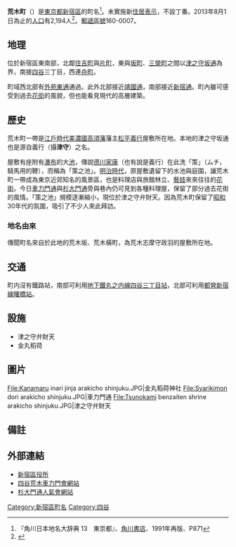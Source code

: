 {{Pathnav|日本|東京都|新宿區|name=荒木町|frame=1}}
{{Infobox Settlement
|official_name = 荒木町
|native_name =
|settlement_type = [[町|町]]
|image_skyline = Sugidaimon street arakicho shinjuku.JPG
|imagesize = 250px
|image_caption = 杉大門通
|image_flag =
|image_seal =
| image_map =
| map_caption =
| pushpin_map =
|subdivision_type = [[國家|國家]]
|subdivision_name = [[File:Flag_of_Japan.svg|border]] [[日本|日本]]
|subdivision_type1 = [[都道府縣|都道府縣]]
|subdivision_name1 = [[File:Flag_of_Tokyo_Prefecture.svg|25px]] [[東京都|東京都]]
|subdivision_type2 = [[東京都區部|特別區]]
|subdivision_name2 = [[File:Flag_of_Shinjuku,_Tokyo.svg|25px]] [[新宿區|新宿區]]
|established_title =
|established_date =
|government_type =
|leader_title =
|leader_name =
|area_magnitude =
|area_total_sq_mi =
|area_total_km2 =
|area_land_sq_mi =
|area_land_km2 =
|area_urban_sq_mi =
|area_urban_km2 =
|area_metro_km2 =
|area_metro_sq_mi =
|population_as_of= 2013年（平成25年）8月1日
|population_footnotes =
|population_total = 2194
|population_urban =
|population_metro =
|population_density_sq_mi =
|population_density_km2 =
| timezone = [[日本標準時間|JST]]
| utc_offset = +9
|timezone_DST =
|utc_offset_DST =
|latd=|latm=|lats=|latNS=
|longd=|longm=|longs=|longEW=
|elevation_footnotes=
|elevation_m =
|elevation_ft =
|postal_code_type = [[郵遞區號|郵遞區號]]
|postal_code = 160-0007
|area_code =
|website =
|footnotes =
}}
'''荒木町'''（{{jpn|j=荒木町|hg=あらきちょう|rm=Arakichō|f=y}}）是[[東京都|東京都]][[新宿區|新宿區]]的町名<ref name="kado">『角川日本地名大辞典 13　東京都』、[[角川書店|角川書店]]、1991年再版、P871</ref>。未實施新[[住居表示|住居表示]]，不設丁番。2013年8月1日為止的[[人口|人口]]有2,194人<ref>{{Cite web |url=http://www.city.shinjuku.lg.jp/content/000130038.xls |title=新宿区　住民基本台帳の町丁別世帯数及び男女別人口（日本人と外国人の合計） |accessdate=2013-08-09 |archive-date=2014-08-19 |archive-url=https://web.archive.org/web/20140819083633/http://www.city.shinjuku.lg.jp/content/000130038.xls |dead-url=no }}</ref>。[[郵遞區號|郵遞區號]]160-0007。

== 地理 ==
位於新宿區東南部，北鄰[[住吉町_(新宿區)|住吉町]]與[[片町_(新宿區)|片町]]，東與[[坂町_(新宿區)|坂町]]、[[三榮町_(新宿區)|三榮町]]之間以[[津之守坂通|津之守坂通]]為界，南接[[四谷|四谷]]三丁目，西連[[舟町_(新宿區)|舟町]]。

町域西北部有[[外苑東通|外苑東通]]通過。此外北部接近[[靖國通|靖國通]]，南部接近[[新宿通|新宿通]]。町內雖可感受到過去[[花街|花街]]的風貌，但也能看見現代的高層建築。

== 歷史 ==
荒木町一帶是[[江戶時代|江戶時代]][[美濃國|美濃國]][[高須藩|高須藩]]藩主[[松平義行|松平義行]]屋敷所在地。本地的津之守坂通也是源自義行（攝'''津守'''）之名。

屋敷有座附有[[瀑布|瀑布]]的大[[池|池]]，傳說[[德川家康|德川家康]]（也有說是義行）在此洗「策」（ムチ，騎馬用的鞭），而稱為「策之池」。[[明治時代|明治時代]]，原屋敷遺留下的水池與庭園，讓荒木町一帶成為東京近郊知名的風景區，也是料理店與旅館林立、[[藝妓|藝妓]]來來往往的[[花街|花街]]。今日[[車力門通|車力門通]]與[[杉大門通|杉大門通]]旁與巷內仍可見到各種料理屋，保留了部分過去花街的風情。「策之池」規模逐漸縮小，現位於津之守弁財天。因為荒木町保留了[[昭和|昭和]]30年代的氛圍，吸引了不少人來此拜訪。

=== 地名由來 ===
傳聞町名來自於此地的荒木坂、荒木橫町，為荒木志摩守政羽的屋敷所在地。

== 交通 ==
町内沒有鐵路站，南部可利用[[東京地下鐵丸之内線|地下鐵丸之内線]][[四谷三丁目站|四谷三丁目站]]，北部可利用[[都營地下鐵新宿線|都營新宿線]][[曙橋站|曙橋站]]。

== 設施 ==
* 津之守弁財天
* 金丸稻荷

==圖片==
<gallery>
File:Kanamaru inari jinja arakicho shinjuku.JPG|金丸稻荷神社
File:Syarikimon dori arakicho shinjuku.JPG|車力門通
File:Tsunokami benzaiten shrine arakicho shinjuku.JPG|津之守弁財天
</gallery>

== 備註 ==
{{reflist}}

== 外部連結 ==
* [http://www.city.shinjuku.lg.jp/ 新宿區役所] {{Wayback|url=http://www.city.shinjuku.lg.jp/ |date=20130630141142 }}
* [https://web.archive.org/web/20130602213016/http://www.arakicho.com/index.html 四谷荒木車力門會網站]
* [https://web.archive.org/web/20080608005708/http://www.sugidaimon.com/top.html 杉大門通人氣會網站]

{{新宿區的町名}}
{{DEFAULTSORT:Arakicho}}
[[Category:新宿區町名|Category:新宿區町名]]
[[Category:四谷|Category:四谷]]